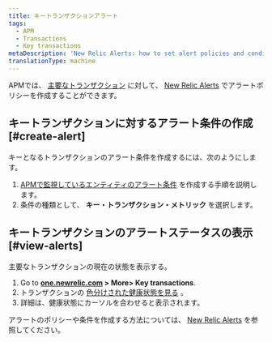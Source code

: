 ```yaml
---
title: キートランザクションアラート
tags:
  - APM
  - Transactions
  - Key transactions
metaDescription: 'New Relic Alerts: how to set alert policies and conditions for your key transactions.'
translationType: machine
---
```


APMでは、 [主要なトランザクション](/docs/apm/transactions/key-transactions/key-transactions-tracking-important-transactions-or-events) に対して、 [New Relic Alerts](/docs/alerts) でアラートポリシーを作成することができます。

## キートランザクションに対するアラート条件の作成 [#create-alert]

キーとなるトランザクションのアラート条件を作成するには、次のようにします。

1. [APMで監視しているエンティティのアラート条件](/docs/alerts/new-relic-alerts/defining-conditions/define-alert-conditions#create-condition) を作成する手順を説明します。
2. 条件の種類として、 **キー・トランザクション・メトリック** を選択します。

## キートランザクションのアラートステータスの表示 [#view-alerts]

主要なトランザクションの現在の状態を表示する。

1. Go to **[one.newrelic.com](https://one.newrelic.com) > More> Key transactions**.
2. トランザクションの [色分けされた健康状態を見る](/docs/alerts/new-relic-alerts/configuring-alert-policies/identify-entities-without-alert-policies) 。
3. 詳細は、健康状態にカーソルを合わせると表示されます。

アラートのポリシーや条件を作成する方法については、 [New Relic Alerts](/docs/alerts/new-relic-alerts) を参照してください。
